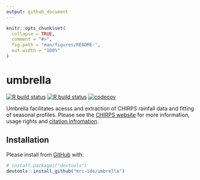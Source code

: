 ---
output: github_document
---

<!-- README.md is generated from README.Rmd. Please edit that file -->

```{r, include = FALSE}
knitr::opts_chunk$set(
  collapse = TRUE,
  comment = "#>",
  fig.path = "man/figures/README-",
  out.width = "100%"
)
```

# umbrella

<!-- badges: start -->
[![R build status](https://github.com/mrc-ide/umbrella/workflows/R-CMD-check/badge.svg)](https://github.com/mrc-ide/umbrella/actions)
[![R build status](https://github.com/mrc-ide/umbrella/workflows/R-CMD-check/badge.svg)](https://github.com/mrc-ide/umbrella/actions)
[![codecov](https://codecov.io/gh/mrc-ide/umbrella/branch/master/graph/badge.svg)](https://codecov.io/gh/mrc-ide/umbrella)
<!-- badges: end -->

Umbrella facilitates acesss and extraction of CHIRPS rainfall data and 
fitting of seasonal profiles. Please see the [CHIRPS website](https://www.chc.ucsb.edu/data/chirps) for more information, usage rights and 
[citation infromation](http://legacy.chg.ucsb.edu/data/chirps/#_Citations).

## Installation

Please install from [GitHub](https://github.com/) with:

``` r
# install.packages("devtools")
devtools::install_github("mrc-ide/umbrella")
```
